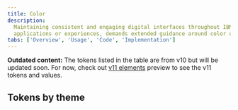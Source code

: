 ```yaml
---
title: Color
description:
  Maintaining consistent and engaging digital interfaces throughout IBM, whether
  applications or experiences, demands extended guidance around color usage.
tabs: ['Overview', 'Usage', 'Code', 'Implementation']
---
```



<InlineNotification>

**Outdated content:** The tokens listed in the table are from v10 but will be
updated soon. For now, check out
[v11 elements](https://carbon-elements.netlify.app/themes/examples/preview-v11/)
preview to see the v11 tokens and values.

</InlineNotification>

## Tokens by theme

<ColorTokenTable />
